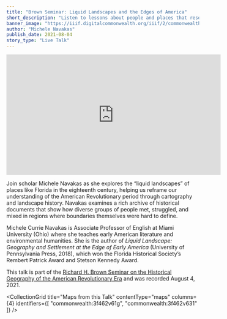 ```yaml
---
title: "Brown Seminar: Liquid Landscapes and the Edges of America"
short_description: "Listen to lessons about people and places that resonate today from a scholar of early America’s watery landscapes"
banner_image: "https://iiif.digitalcommonwealth.org/iiif/2/commonwealth:3f462v62r/1056,243,2930,1864/pct:50/0/default.jpg"
author: "Michele Navakas"
publish_date: 2021-08-04
story_type: "Live Talk"
---
```


<iframe width="560" height="315" src="https://www.youtube.com/embed/zcaOe_X-roc?si=wm6XU7eRH6lbNWkh" title="YouTube video player" frameborder="0" allow="accelerometer; autoplay; clipboard-write; encrypted-media; gyroscope; picture-in-picture; web-share" referrerpolicy="strict-origin-when-cross-origin" allowfullscreen></iframe>

Join scholar Michele Navakas as she explores the “liquid landscapes” of places like Florida in the eighteenth century, helping us reframe our understanding of the American Revolutionary period through cartography and landscape history. Navakas examines a rich archive of historical documents that show how diverse groups of people met, struggled, and mixed in regions where boundaries themselves were hard to define.

Michele Currie Navakas is Associate Professor of English at Miami University (Ohio) where she teaches early American literature and environmental humanities. She is the author of *Liquid Landscape: Geography and Settlement at the Edge of Early America* (University of Pennsylvania Press, 2018), which won the Florida Historical Society’s Rembert Patrick Award and Stetson Kennedy Award.

This talk is part of the [Richard H. Brown Seminar on the Historical Geography of the American Revolutionary Era](https://www.leventhalmap.org/tags/richard-h.-brown-seminar/) and was recorded August 4, 2021.

<CollectionGrid
    title="Maps from this Talk"
    contentType="maps"
    columns={4}
    identifiers={[
        "commonwealth:3f462v61g",
        "commonwealth:3f462v631"
    ]}
/>